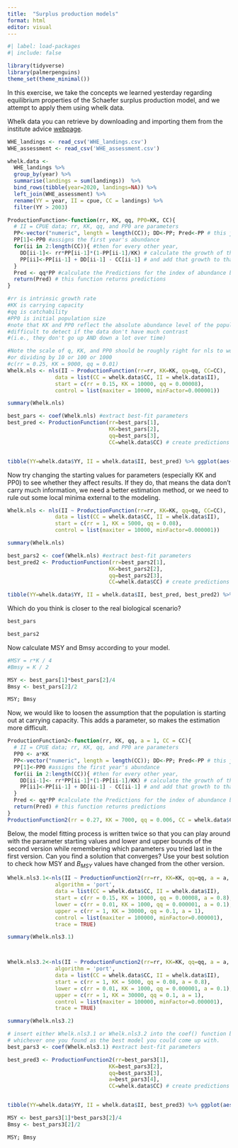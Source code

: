 ```yaml
---
title:  "Surplus production models"
format: html
editor: visual
---
```


```r
#| label: load-packages
#| include: false

library(tidyverse)
library(palmerpenguins)
theme_set(theme_minimal())
```

In this exercise, we take the concepts we learned yesterday regarding equilibrium properties of the Schaefer surplus production model, and we attempt to apply them using whelk data.

Whelk data you can retrieve by downloading and importing them from the institute advice [webpage](https://dt.hafogvatn.is/astand/2023/45_WHE_en.html).

```r

WHE_landings <- read_csv('WHE_landings.csv')
WHE_assessment <- read_csv('WHE_assessment.csv')

whelk.data <- 
  WHE_landings %>% 
  group_by(year) %>% 
  summarise(landings = sum(landings))  %>% 
  bind_rows(tibble(year=2020, landings=NA)) %>%  
  left_join(WHE_assessment) %>% 
  rename(YY = year, II = cpue, CC = landings) %>% 
  filter(YY > 2003) 

ProductionFunction<-function(rr, KK, qq, PP0=KK, CC){
  # II = CPUE data; rr, KK, qq, and PP0 are parameters
  PP<-vector("numeric", length = length(CC)); DD<-PP; Pred<-PP # this just defines the storage vectors beforehand
  PP[1]<-PP0 #assigns the first year's abundance 
  for(ii in 2:length(CC)){ #then for every other year,
    DD[ii-1]<- rr*PP[ii-1]*(1-PP[ii-1]/KK) # calculate the growth of the population based on rr and KK
    PP[ii]<-PP[ii-1] + DD[ii-1] - CC[ii-1] # and add that growth to that year's population, remove the catch, and update population levels for next year
  }
  Pred <- qq*PP #calculate the Predictions for the index of abundance by translating the model population by catchability
  return(Pred) # this function returns predictions
}

#rr is intrinsic growth rate
#KK is carrying capacity
#qq is catchability
#PP0 is initial population size
#note that KK and PP0 reflect the absolute abundance level of the population, which can be 
#difficult to detect if the data don't have much contrast 
#(i.e., they don't go up AND down a lot over time)

#Note the scale of q, KK, and PP0 should be roughly right for nls to work. If not, try multiplying
#or dividing by 10 or 100 or 1000
#c(rr = 0.25, KK = 9000, qq = 0.01)
Whelk.nls <- nls(II ~ ProductionFunction(rr=rr, KK=KK, qq=qq, CC=CC), 
               data = list(CC = whelk.data$CC, II = whelk.data$II), 
               start = c(rr = 0.15, KK = 10000, qq = 0.00008), 
               control = list(maxiter = 10000, minFactor=0.000001))

summary(Whelk.nls)

best_pars <- coef(Whelk.nls) #extract best-fit parameters
best_pred <- ProductionFunction(rr=best_pars[1], 
                                KK=best_pars[2], 
                                qq=best_pars[3], 
                                CC=whelk.data$CC) # create predictions


tibble(YY=whelk.data$YY, II = whelk.data$II, best_pred) %>% ggplot(aes(YY, best_pred)) + geom_line() + geom_point(aes(YY, II)) + xlab("Time") + ylab("Observed (points) and Predicted (line) CPUE")


```

Now try changing the starting values for parameters (especially KK and PP0) to see whether they affect results. If they do, that means the data don't carry much information, we need a better estimation method, or we need to rule out some local minima external to the modeling.

```r
Whelk.nls <- nls(II ~ ProductionFunction(rr=rr, KK=KK, qq=qq, CC=CC), 
               data = list(CC = whelk.data$CC, II = whelk.data$II), 
               start = c(rr = 1, KK = 5000, qq = 0.08), 
               control = list(maxiter = 10000, minFactor=0.000001))

summary(Whelk.nls)

best_pars2 <- coef(Whelk.nls) #extract best-fit parameters
best_pred2 <- ProductionFunction(rr=best_pars2[1], 
                                KK=best_pars2[2], 
                                qq=best_pars2[3], 
                                CC=whelk.data$CC) # create predictions

tibble(YY=whelk.data$YY, II = whelk.data$II, best_pred, best_pred2) %>% ggplot(aes(YY, best_pred)) + geom_line() + geom_point(aes(YY, II)) + xlab("Time") + ylab("Observed (points) and Predicted (lines) CPUE") + geom_line(aes(YY, best_pred2), color='red', linetype = 2)
```

Which do you think is closer to the real biological scenario?

```r
best_pars
```

```r
best_pars2
```

Now calculate MSY and Bmsy according to your model.

```r

#MSY = r*K / 4
#Bmsy = K / 2

MSY <- best_pars[1]*best_pars[2]/4
Bmsy <- best_pars[2]/2

MSY; Bmsy
```

Now, we would like to loosen the assumption that the population is starting out at carrying capacity. This adds a parameter, so makes the estimation more difficult.

```r

ProductionFunction2<-function(rr, KK, qq, a = 1, CC = CC){
  # II = CPUE data; rr, KK, qq, and PP0 are parameters
  PP0 <- a*KK
  PP<-vector("numeric", length = length(CC)); DD<-PP; Pred<-PP # this just defines the storage vectors beforehand
  PP[1]<-PP0 #assigns the first year's abundance 
  for(ii in 2:length(CC)){ #then for every other year,
    DD[ii-1]<- rr*PP[ii-1]*(1-PP[ii-1]/KK) # calculate the growth of the population based on rr and KK
    PP[ii]<-PP[ii-1] + DD[ii-1] - CC[ii-1] # and add that growth to that year's population, remove the catch, and update population levels for next year
  }
  Pred <- qq*PP #calculate the Predictions for the index of abundance by translating the model population by catchability
  return(Pred) # this function returns predictions
}
ProductionFunction2(rr = 0.27, KK = 7000, qq = 0.006, CC = whelk.data$CC)


```

Below, the model fitting process is written twice so that you can play around with the parameter starting values and lower and upper bounds of the second version while remembering which parameters you tried last in the first version. Can you find a solution that converges? Use your best solution to check how MSY and $B_{MSY}$ values have changed from the other version.

```r

Whelk.nls3.1<-nls(II ~ ProductionFunction2(rr=rr, KK=KK, qq=qq, a = a, CC = CC), 
               algorithm = 'port',
               data = list(CC = whelk.data$CC, II = whelk.data$II), 
               start = c(rr = 0.15, KK = 10000, qq = 0.00008, a = 0.8),
               lower = c(rr = 0.01, KK = 1000, qq = 0.000001, a = 0.1),
               upper = c(rr = 1, KK = 30000, qq = 0.1, a = 1),
               control = list(maxiter = 100000, minFactor=0.000001), 
               trace = TRUE)

summary(Whelk.nls3.1)



Whelk.nls3.2<-nls(II ~ ProductionFunction2(rr=rr, KK=KK, qq=qq, a = a, CC = CC), 
               algorithm = 'port',
               data = list(CC = whelk.data$CC, II = whelk.data$II), 
               start = c(rr = 1, KK = 5000, qq = 0.08, a = 0.8),
               lower = c(rr = 0.01, KK = 1000, qq = 0.000001, a = 0.1),
               upper = c(rr = 1, KK = 30000, qq = 0.1, a = 1),
               control = list(maxiter = 100000, minFactor=0.000001), 
               trace = TRUE)

summary(Whelk.nls3.2)

# insert either Whelk.nls3.1 or Whelk.nls3.2 into the coef() function below, 
# whichever one you found as the best model you could come up with.
best_pars3 <- coef(Whelk.nls3.1) #extract best-fit parameters

best_pred3 <- ProductionFunction2(rr=best_pars3[1], 
                                KK=best_pars3[2], 
                                qq=best_pars3[3], 
                                a=best_pars3[4], 
                                CC=whelk.data$CC) # create predictions


tibble(YY=whelk.data$YY, II = whelk.data$II, best_pred3) %>% ggplot(aes(YY, best_pred)) + geom_line() + geom_point(aes(YY, II)) + xlab("Time") + ylab("Observed (points) and Predicted (lines) CPUE") + geom_line(aes(YY, best_pred2), color='red', linetype = 2)

MSY <- best_pars3[1]*best_pars3[2]/4
Bmsy <- best_pars3[2]/2

MSY; Bmsy
```

